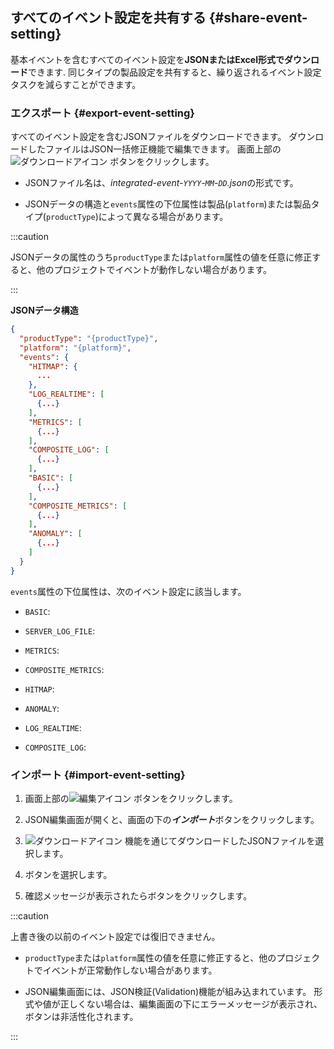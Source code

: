 ## すべてのイベント設定を共有する {#share-event-setting}

基本イベントを含むすべてのイベント設定を**JSONまたはExcel形式でダウンロード**できます. 同じタイプの製品設定を共有すると、繰り返されるイベント設定タスクを減らすことができます。

### エクスポート {#export-event-setting}

すべてのイベント設定を含むJSONファイルをダウンロードできます。 ダウンロードしたファイルはJSON一括修正機能で編集できます。 画面上部の![ダウンロードアイコン](/img/ico-download.svg) <Cmdname sid="BTN07762" className="uitext" />ボタンをクリックします。

- JSONファイル名は、*integrated-event-`YYYY`-`MM`-`DD`.json*の形式です。

- JSONデータの構造と`events`属性の下位属性は製品(`platform`)または製品タイプ(`productType`)によって異なる場合があります。

:::caution

JSONデータの属性のうち`productType`または`platform`属性の値を任意に修正すると、他のプロジェクトでイベントが動作しない場合があります。

:::

**JSONデータ構造**

```json title="integrated-event"
{
  "productType": "{productType}",
  "platform": "{platform}",
  "events": {
    "HITMAP": {
      ...
    },
    "LOG_REALTIME": [
      {...}
    ],
    "METRICS": [
      {...}
    ],
    "COMPOSITE_LOG": [
      {...}
    ],
    "BASIC": [
      {...}
    ],
    "COMPOSITE_METRICS": [
      {...}
    ],
    "ANOMALY": [
      {...}
    ]
  }
}
```

`events`属性の下位属性は、次のイベント設定に該当します。

- `BASIC`: <Cmdname sid="default" className="uitext" />

<InDoc product="server">

- `SERVER_LOG_FILE`: <Cmdname sid="sm_log_event_tab" className="uitext" />

</InDoc>

<InDoc product="server">

</InDoc>

- `METRICS`: <Cmdname sid="metrics" className="uitext" />

<Xclude product="npm">

- `COMPOSITE_METRICS`: <Cmdname sid="composite_metrics" className="uitext" />

</Xclude>

<InDoc product="java,php,python,nodejs,golang,dotnet,kubernetes">

- `HITMAP`: <Cmdname sid="hitmap_pattern" className="uitext" />

</InDoc>

<Xclude product="browser,npm">

- `ANOMALY`: <Cmdname sid="anomaly_detection" className="uitext" />

- `LOG_REALTIME`: <Cmdname sid="realtime_log_event" className="uitext" />

- `COMPOSITE_LOG`: <Cmdname sid="composite_log_event" className="uitext" />

</Xclude>

### インポート {#import-event-setting}

1. 画面上部の![編集アイコン](/img/ico-edit.svg) <Cmdname sid="BTN07761" className="uitext" />ボタンをクリックします。

2. JSON編集画面が開くと、画面の下の***インポート***ボタンをクリックします。

3. ![ダウンロードアイコン](/img/ico-download.svg) <Cmdname sid="BTN07762" className="uitext" />機能を通じてダウンロードしたJSONファイルを選択します。

4. <Cmdname sid="overwrite" className="uitext" />ボタンを選択します。

5. 確認メッセージが表示されたら<Cmdname sid="overwrite" className="uitext" />ボタンをクリックします。

:::caution

上書き後の以前のイベント設定では復旧できません。

- `productType`または`platform`属性の値を任意に修正すると、他のプロジェクトでイベントが正常動作しない場合があります。

- JSON編集画面には、JSON検証(Validation)機能が組み込まれています。 形式や値が正しくない場合は、編集画面の下にエラーメッセージが表示され、<Cmdname sid="overwrite" className="uitext" />ボタンは非活性化されます。

  <ImgLang img='event-config-v2-all-events-json-validate.png' />

:::
